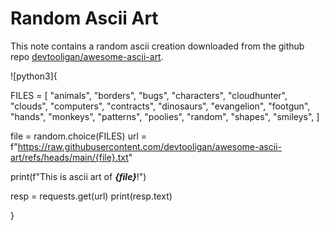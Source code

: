 # Random Ascii Art
This note contains a random ascii creation downloaded from the github repo [devtooligan/awesome-ascii-art](https://github.com/devtooligan/awesome-ascii-art).

![python3]{


FILES = [
    "animals",
    "borders",
    "bugs",
    "characters",
    "cloudhunter",
    "clouds",
    "computers",
    "contracts",
    "dinosaurs",
    "evangelion",
    "footgun",
    "hands",
    "monkeys",
    "patterns",
    "poolies",
    "random",
    "shapes",
    "smileys",
]

file = random.choice(FILES)
url = f"https://raw.githubusercontent.com/devtooligan/awesome-ascii-art/refs/heads/main/{file}.txt"

print(f"This is ascii art of ***{file}***!")

resp = requests.get(url)
print(resp.text)

}
